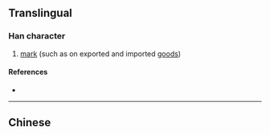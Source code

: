 {{character info/new}}
{{also|嘜}}
==Translingual==

===Han character===
{{Han char|rn=30|rad=口|as=07|sn=10|four=|canj=RQME|ids=⿰口麦}}

# [[mark]] (such as on exported and imported [[good]]s)

====References====
* {{Han ref|kx=0193.051|hdz=10624.120|uh=551B|ud=21787}}

----

==Chinese==
{{zh-see|嘜}}